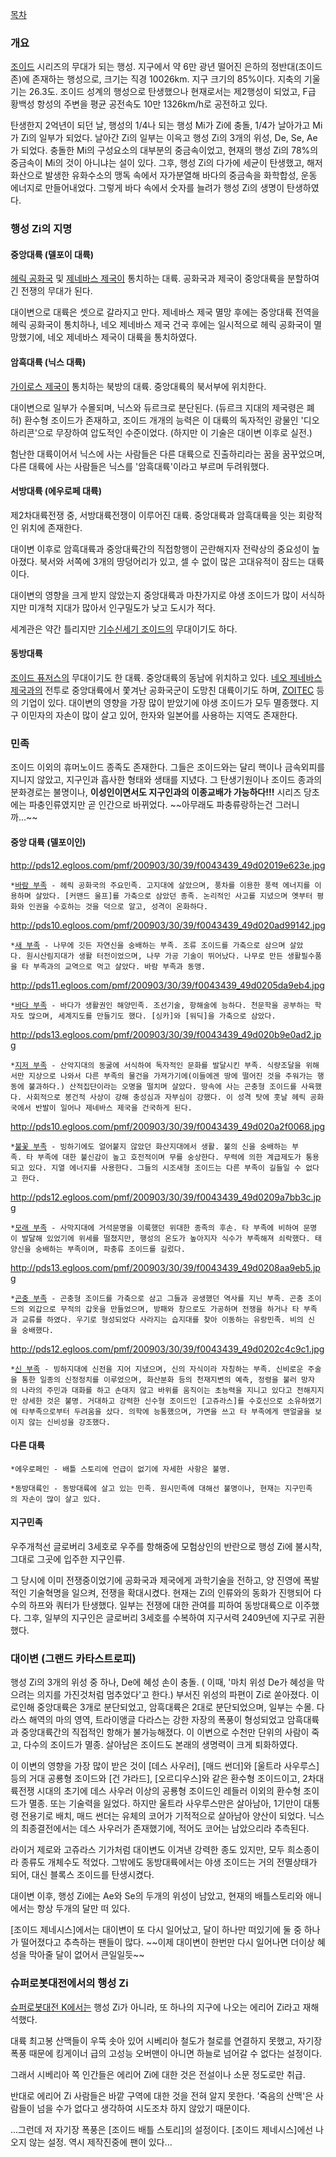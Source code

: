 [[목차]]

=== 개요 ===
[[조이드]] 시리즈의 무대가 되는 행성. 지구에서 약 6만 광년 떨어진 은하의 정반대(조이드 존)에 존재하는 행성으로, 크기는 직경 10026km. 지구 크기의 85%이다. 지축의 기울기는 26.3도. 조이드 성계의 행성으로 탄생했으나 현재로서는 제2행성이 되었고, F급 황백성 항성의 주변을 평균 공전속도 10만 1326km/h로 공전하고 있다.

탄생한지 2억년이 되던 날, 행성의 1/4나 되는 행성 Mi가 Zi에 충돌, 1/4가 날아가고 Mi가 Zi의 일부가 되었다. 날아간 Zi의 일부는 이윽고 행성 Zi의 3개의 위성, De, Se, Ae가 되었다. 충돌한 Mi의 구성요소의 대부분의 중금속이었고, 현재의 행성 Zi의 78%의 중금속이 Mi의 것이 아니냐는 설이 있다. 그후, 행성 Zi의 다가에 세균이 탄생했고, 해저화산으로 발생한 유화수소의 맹독 속에서 자가분열해 바다의 중금속을 화학합성, 운동 에너지로 만들어내었다. 그렇게 바다 속에서 숫자를 늘려가 행성 Zi의 생명이 탄생하였다.

=== 행성 Zi의 지명 ===

==== 중앙대륙 (델포이 대륙) ====

[[헤릭 공화국]] 및 [[제네바스 제국]]이 통치하는 대륙. 공화국과 제국이 중앙대륙을 분할하여 긴 전쟁의 무대가 된다.

대이변으로 대륙은 셋으로 갈라지고 만다. 제네바스 제국 멸망 후에는 중앙대륙 전역을 헤릭 공화국이 통치하나, 네오 제네바스 제국 건국 후에는 일시적으로 헤릭 공화국이 멸망했기에, 네오 제네바스 제국이 대륙을 통치하였다.

==== 암흑대륙 (닉스 대륙) ====

[[가이로스 제국]]이 통치하는 북방의 대륙. 중앙대륙의 북서부에 위치한다.

대이변으로 일부가 수몰되며, 닉스와 듀르크로 분단된다. (듀르크 지대의 제국령은 폐허) 환수형 조이드가 존재하고, 조이드 개개의 능력은 이 대륙의 독자적인 광물인 '디오하리콘'으로 무장하여 압도적인 수준이었다. (하지만 이 기술은 대이변 이후로 실전.)

험난한 대륙이어서 닉스에 사는 사람들은 다른 대륙으로 진출하리라는 꿈을 꿈꾸었으며, 다른 대륙에 사는 사람들은 닉스를 '암흑대륙'이라고 부르며 두려워했다. 

==== 서방대륙 (에우로페 대륙) ====

제2차대륙전쟁 중, 서방대륙전쟁이 이루어진 대륙. 중앙대륙과 암흑대륙을 잇는 회랑적인 위치에 존재한다. 

대이변 이후로 암흑대륙과 중앙대륙간의 직접항행이 곤란해지자 전략상의 중요성이 높아졌다. 북서와 서쪽에 3개의 땅덩어리가 있고, 셀 수 없이 많은 고대유적이 잠드는 대륙이다.

대이변의 영향을 크게 받지 않았는지 중앙대륙과 마찬가지로 야생 조이드가 많이 서식하지만 미개척 지대가 많아서 인구밀도가 낮고 도시가 적다.

세계관은 약간 틀리지만 [[기수신세기 조이드]]의 무대이기도 하다.

==== 동방대륙 ====

[[조이드 퓨저스]]의 무대이기도 한 대륙. 중앙대륙의 동남에 위치하고 있다. [[네오 제네바스 제국]]과의 전투로 중앙대륙에서 쫓겨난 공화국군이 도망친 대륙이기도 하며, [[ZOITEC]] 등의 기업이 있다. 대이변의 영향을 가장 많이 받았기에 야생 조이드가 모두 멸종했다. 지구 이민자의 자손이 많이 살고 있어, 한자와 일본어를 사용하는 지역도 존재한다.

=== 민족 ===
조이드 이외의 휴머노이드 종족도 존재한다. 그들은 조이드와는 달리 핵이나 금속외피를 지니지 않았고, 지구인과 흡사한 형태와 생태를 지녔다. 그 탄생기원이나 조이드 종과의 분화경로는 불명이나, '''이성인이면서도 지구인과의 이종교배가 가능하다!!!''' 시리즈 당초에는 파충인류였지만 곧 인간으로 바뀌었다. ~~아무래도 파충류랑하는건 그러니까...~~

==== 중앙 대륙 (델포이인) ====
http://pds12.egloos.com/pmf/200903/30/39/f0043439_49d02019e623e.jpg
 *[[바람 부족]] - 헤릭 공화국의 주요민족. 고지대에 살았으며, 풍차를 이용한 풍력 에너지를 이용하며 살았다. [커맨드 울프]를 가축으로 삼았던 종족. 논리적인 사고를 지녔으며 옛부터 평화와 인권을 수호하는 것을 덕으로 알고, 성격이 온화하다.
http://pds10.egloos.com/pmf/200903/30/39/f0043439_49d020ad99142.jpg
 *[[새 부족]] - 나무에 깃든 자연신을 숭배하는 부족. 조류 조이드를 가축으로 삼으며 살았다. 원시산림지대가 생활 터전이었으며, 나무 가공 기술이 뛰어났다. 나무로 만든 생활필수품을 타 부족과의 교역으로 먹고 살았다. 바람 부족과 동맹.
http://pds11.egloos.com/pmf/200903/30/39/f0043439_49d0205da9eb4.jpg
 *[[바다 부족]] - 바다가 생활권인 해양민족. 조선기술, 항해술에 능하다. 천문학을 공부하는 학자도 많으며, 세계지도를 만들기도 했다. [싱카]와 [워딕]을 가축으로 삼았다.
http://pds13.egloos.com/pmf/200903/30/39/f0043439_49d020b9e0ad2.jpg
 *[[지저 부족]] - 산악지대의 동굴에 서식하여 독자적인 문화를 발달시킨 부족. 식량조달을 위해서만 지상으로 나와서 다른 부족의 물건을 가져가기에(이들에겐 땅에 떨어진 것을 주워가는 행동에 불과하다.) 산적집단이라는 오명을 떨치며 살았다. 땅속에 사는 곤충형 조이드를 사육했다. 사회적으로 봉건적 사상이 강해 충성심과 자부심이 강했다. 이 성격 탓에 훗날 헤릭 공화국에서 반발이 일어나 제네바스 제국을 건국하게 된다.
http://pds10.egloos.com/pmf/200903/30/39/f0043439_49d020a2f0068.jpg
 *[[불꽃 부족]] - 빙하기에도 얼어붙지 않았던 화산지대에서 생활. 불의 신을 숭배하는 부족. 타 부족에 대한 불신감이 높고 호전적이며 무를 숭상한다. 무력에 의한 계급제도가 통용되고 있다. 지열 에너지를 사용한다. 그들의 시조새형 조이드는 다른 부족이 길들일 수 없다고 한다.
http://pds12.egloos.com/pmf/200903/30/39/f0043439_49d0209a7bb3c.jpg
 *[[모래 부족]] - 사막지대에 거석문명을 이룩했던 위대한 종족의 후손. 타 부족에 비하여 문명이 발달해 있었기에 위세를 떨쳤지만, 행성의 온도가 높아지자 식수가 부족해져 쇠락했다. 태양신을 숭배하는 부족이며, 파충류 조이드를 길렀다.
http://pds13.egloos.com/pmf/200903/30/39/f0043439_49d0208aa9eb5.jpg
 *[[곤충 부족]] - 곤충형 조이드를 가축으로 삼고 그들과 공생했던 역사를 지닌 부족. 곤충 조이드의 외갑으로 무적의 갑옷을 만들었으며, 방패와 창으로도 가공하며 전쟁을 하거나 타 부족과 교류를 하였다. 우기로 형성되었다 사라지는 습지대를 찾아 이동하는 유랑민족. 비의 신을 숭배했다.
http://pds12.egloos.com/pmf/200903/30/39/f0043439_49d0202c4c9c1.jpg
 *[[신 부족]] - 빙하지대에 신전을 지어 지냈으며, 신의 자식이라 자칭하는 부족. 신비로운 주술을 통한 일종의 신정정치를 이루었으며, 화산분화 등의 천재지변의 예측, 정령을 불러 망자의 나라의 주민과 대화를 하고 손대지 않고 바위를 움직이는 초능력을 지니고 있다고 전해지지만 상세한 것은 불명. 거대하고 강력한 신수형 조이드인 [고쥬라스]를 수호신으로 소유하였기에 타부족으로부터 두려움을 샀다. 의학에 능통했으며, 가면을 쓰고 타 부족에게 맨얼굴을 보이지 않는 신비성을 강조했다.

==== 다른 대륙 ====
 *에우로페인 - 배틀 스토리에 언급이 없기에 자세한 사항은 불명.

 *동방대륙인 - 동방대륙에 살고 있는 민족. 원시민족에 대해선 불명이나, 현재는 지구민족의 자손이 많이 살고 있다.

==== 지구민족 ====
우주개척선 글로버리 3세호로 우주를 항해중에 모험상인의 반란으로 행성 Zi에 불시착, 그대로 그곳에 입주한 지구인류.

그 당시에 이미 전쟁중이었기에 공화국과 제국에게 과학기술을 전하고, 양 진영에 폭발적인 기술혁명을 일으켜, 전쟁을 확대시켰다. 현재는 Zi의 인류와의 동화가 진행되어 다수의 하프와 쿼터가 탄생했다. 일부는 전쟁에 대한 관여를 피하여 동방대륙으로 이주했다. 그후, 일부의 지구인은 글로버리 3세호를 수복하여 지구서력 2409년에 지구로 귀환했다.

=== 대이변 (그랜드 카타스트로피) ===
행성 Zi의 3개의 위성 중 하나, De에 혜성 손이 충돌. ( 이때, '마치 위성 De가 혜성을 막으려는 의지를 가진것처럼 멈추었다'고 한다.) 부서진 위성의 파편이 Zi로 쏟아졌다. 이로인해 중앙대륙은 3개로 분단되었고, 암흑대륙은 2대로 분단되었으며, 일부는 수몰. 다라스 해역의 마의 영역, 트라이앵글 다라스는 강한 자장의 폭풍이 형성되었고 암흑대륙과 중앙대륙간의 직접적인 항해가 불가능해졌다. 이 이변으로 수천만 단위의 사람이 죽고, 다수의 조이드가 멸종. 살아남은 조이드도 본래의 생명력이 크게 퇴화하였다.

이 이변의 영향을 가장 많이 받은 것이 [데스 사우러], [매드 썬더]와 [울트라 사우루스] 등의 거대 공룡형 조이드와 [건 갸라드], [오르디우스]와 같은 환수형 조이드이고, 2차대륙전쟁 시대의 초기에 데스 사우러 이상의 공룡형 조이드인 레들러 이외의 환수형 조이드가 멸종. 또는 기술력을 잃었다. 하지만 울트라 사우루스만은 살아남아, 1기만이 대통령 전용기로 배치, 매드 썬더는 유체의 코어가 기적적으로 살아남아 양산이 되었다. 닉스의 최종결전에서는 데스 사우러가 존재했기에, 적어도 코어는 남았으리라 추측된다.

라이거 제로와 고쥬라스 기가처럼 대이변도 이겨낸 강력한 종도 있지만, 모두 희소종이라 종류도 개체수도 적었다. 그밖에도 동방대륙에서는 야생 조이드는 거의 전멸상태가 되어, 대신 블록스 조이드를 탄생시켰다.

대이변 이후, 행성 Zi에는 Ae와 Se의 두개의 위성이 남았고, 현재의 배틀스토리와 애니에서는 항상 두개의 달만 떠 있다.

[조이드 제네시스]에서는 대이변이 또 다시 일어났고, 달이 하나만 떠있기에 둘 중 하나가 떨어졌다고 추측하는 팬들이 많다. ~~이제 대이변이 한번만 다시 일어나면 더이상 혜성을 막아줄 달이 없어서 큰일일듯~~

=== 슈퍼로봇대전에서의 행성 Zi ===
[[슈퍼로봇대전 K]]에서는 행성 Zi가 아니라, 또 하나의 지구에 나오는 에리어 Zi라고 재해석했다.

대륙 최고봉 산맥들이 우뚝 솟아 있어 시베리아 철도가 철로를 연결하지 못했고, 자기장 폭풍 때문에 킹게이너 급의 고성능 오버맨이 아니면 하늘로 넘어갈 수 없다는 설정이다.

그래서 시베리아 쪽 인간들은 에리어 Zi에 대한 것은 전설이나 소문 정도로만 취급.

반대로 에리어 Zi 사람들은 바깥 구역에 대한 것을 전혀 알지 못한다. '죽음의 산맥'은 사람들이 넘을 수가 없다고 생각하여 시도조차 하지 않았기 때문이다.

...그런데 저 자기장 폭풍은 [조이드 배틀 스토리]의 설정이다. [조이드 제네시스]에선 나오지 않는 설정. 역시 제작진중에 팬이 있다...
